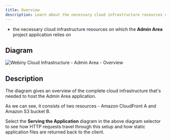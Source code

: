 ```yaml
---
title: Overview
description: Learn about the necessary cloud infrastructure resources on which the Admin Area project application relies on.
---
```



<Alert type="success" title="What you’ll learn">

- the necessary cloud infrastructure resources on which the **Admin Area** project application relies on

</Alert>

## Diagram

![Webiny Cloud Infrastructure - Admin Area - Overview](./images/webiny_admin_overview.png)

## Description

The diagram gives an overview of the complete cloud infrastructure that's needed to host the Admin Area application.

As we can see, it consists of two resources - Amazon CloudFront <diagram-letter>A</diagram-letter> and Amazon S3 bucket <diagram-letter>B</diagram-letter>.

Select the **Serving the Application** diagram in the above diagram selector to see how HTTP requests travel through this setup and how static application files are returned back to the client.
